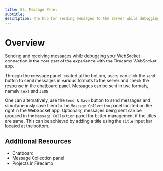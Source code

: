 ```yaml
---
title: 02. Message Panel
subtitle:
description: The hub for sending messages to the server while debugging your WebSockets connections.
---
```


# Overview

Sending and receiving messages while debugging your WebSocket connection is the core part of the experience with the Firecamp WebSocket app.

Through the message panel located at the bottom, users can click the `send` button to send messages in various formats to the server and check the response in the chatboard panel. Messages can be sent in two formats, namely `Text` and `JSON`.

One can alternatively, use the `Send & Save` button to send messages and simultaneously save them to the `Message Collection` panel located on the right in the WebSocket app. Optionally, messages being sent can be grouped in the `Message Collection` panel for better management if the titles are same. This can be achieved by adding a title using the `Title` input bar located at the bottom.

## Additional Resources
- Chatboard
- Message Collection panel
- Projects in Firecamp
